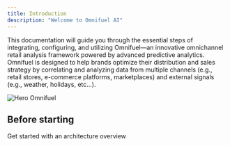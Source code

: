 ```yaml
---
title: Introduction
description: "Welcome to Omnifuel AI"
---
```


This documentation will guide you through the essential steps of integrating, configuring, and utilizing Omnifuel—an innovative omnichannel retail analysis framework powered by advanced predictive analytics.
Omnifuel is designed to help brands optimize their distribution and sales strategy by correlating and analyzing data from multiple channels (e.g., retail stores, e-commerce platforms, marketplaces) and external signals (e.g., weather, holidays, etc...).

<img className="block" src="/images/hero1.svg" alt="Hero Omnifuel" />

## Before starting

<CardGroup cols={2}>
  <Card title="Architecture" icon="diagram-project" href="/architecture">
    Get started with an architecture overview
  </Card>

</CardGroup>
